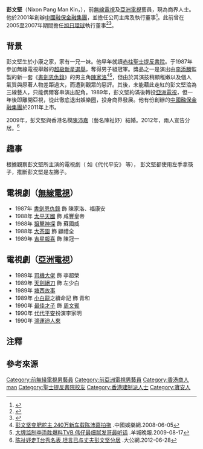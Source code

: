 {{藝人
| 姓名     = 彭文堅
| 類型     = 男演員
| 圖片     = 
| 圖片尺寸 = 
| 圖片簡介 = 
| 原名     = 
| 羅馬拼音 = Pang Man Kin
| 英文名   = Nixon Pang
| 綽號     = 
| 其他藝名 = 
| 國籍     = {{CNHK}}
| 民族     = 
| 籍貫     = [[廣東|廣東]][[寶安縣|寶安縣]]<ref>[https://www.kfzimg.com/sw/kfz-cos/kfzimg/6284592/925e89b4f0098c3d_b.jpg 玉郎之星 - 彭文堅] {{Wayback|url=https://www.kfzimg.com/sw/kfz-cos/kfzimg/6284592/925e89b4f0098c3d_b.jpg |date=20220509040837 }} 玉郎電視周刊. 1987年出版</ref>
| 出生日期 = {{birth_date_and_age|1968|12|30}}<ref>{{web reference|URL=http://www.hkexnews.hk/listedco/listconews/gem/2011/1229/08090_1232508/C121.pdf|title=中國融保金融集團有限公司董事、高級管理層及員工|work=披露易 HKEXnews|year=2011年|date=12月29日|access-date=2018-02-13|archive-date=2019-10-31|archive-url=https://web.archive.org/web/20191031164511/https://www1.hkexnews.hk/listedco/listconews/gem/2011/1229/08090_1232508/c121.pdf|dead-url=no}}</ref>{{noteTag|彭文堅在2010年12月30日在其Facebook（nixon.pang.9）貼上「My Birthday」的貼文，並附上與妻子陳沛嘉合影的生日照。另外，他在2012年12月30日於其Facebook上發出自己吃生日齋的貼文。其胞妹亦留言向他送上生日祝福。}}
| 出生地點 = {{HKG-1945}}
| 逝世日期 = 
| 逝世地點 = 
| 職業     = 演員、商人
| 語言     = 粵語、普通話、英語
| 教育程度 = 
| 母校     = [[聖士提反書院|聖士提反書院]]
| 宗教信仰 = 
| 配偶     = {{ubl|{{marriage|[[陳沛嘉|陳沛嘉]]|2009|2012|reason=divorced}}}}
| 親屬     = Petti Pang{{noteTag|彭文堅的胞妹Petti Pang為美國[[麻薩諸塞州|馬薩諸塞州]][[弗雷明翰|弗雷明翰]]製藥商Sanofi Genzyme的高級科學員：<ref name="第31-40屆畢業生名單">[https://www.linkedin.com/in/petti-pang-09752256 LinkedIn ''Petti Pang Senior Scientist at Sanofi-Genzyme'']</ref>。}}
| 兒女     = 
| 出道作   = 
| 代表作   = 
| 活躍年代 = 1987年至1990年
| 經紀公司 = [[電視廣播有限公司|無綫電視]]（1987年至1989年）<br/>[[亞洲電視|亞洲電視]]（1989年至1990年）
| 網站     = 
| 相關團體 = 
| 獎項     =
| IMDb     = 
| 音樂專輯 = 
| 電影     = 
}}

'''彭文堅'''（Nixon Pang Man Kin，{{bd|1968年|12月30日}}），前[[無線電視|無線電視]]及[[亞洲電視|亞洲電視]]藝員，現為商界人士。他於2001年創辦[[中國融保金融集團|中國融保金融集團]]，並擔任公司主席及執行董事<ref>{{web reference|URL=http://www.hkexnews.hk/listedco/listconews/gem/2018/0131/GLN20180131064_C.pdf|title=中國融保金融集團有限公司 進一步延長有關收購長城證券有限公司 已發行股份約63.97%之截止日期|work=披露易 HKEXnews|year=2018年|date=1月31日|access-date=2018-02-13|archive-date=2019-12-02|archive-url=https://web.archive.org/web/20191202194225/https://www1.hkexnews.hk/listedco/listconews/gem/2018/0131/gln20180131064_c.pdf|dead-url=no}}</ref>。此前曾在2005至2007年期間擔任[[旭日環球|旭日環球]]執行董事<ref>{{web reference|URL=http://eastweek.my-magazine.me/main/6122|title=彭文堅拖中女偷食斷正 陳沛嘉我哋私下解決|work=《東周刊》第344期 Book B 【名查暗訪】|year=2010年|date=3月30日|access-date=2018-02-13|archive-date=2019-12-02|archive-url=https://web.archive.org/web/20191202073808/https://eastweek.my-magazine.me/main/6122|dead-url=no}}</ref><ref>{{web reference|URL=http://the-sun.on.cc/cnt/news/20120104/00408_007.html|title=政壇：彭文堅從商唔做總舵主|work=太陽報|year=2012年|date=1月4日|access-date=2018-02-13|archive-date=2022-03-16|archive-url=https://web.archive.org/web/20220316040335/http://the-sun.on.cc/cnt/news/20120104/00408_007.html|dead-url=no}}</ref>。

==背景==
彭文堅生於小康之家，家有一兄一妹。他早年就讀[[赤柱|赤柱]][[聖士提反書院|聖士提反書院]]。于1987年參加無線電視舉辦的[[超級新星選舉|超級新星選舉]]，奪得男子組冠軍。獎品之一是演出由[[李添勝|李添勝]]監製的新一套《[[書劍恩仇錄　(1987年電視劇)|書劍恩仇錄]]》的男主角[[陳家洛|陳家洛]]<ref>[http://news.67.com/taose/2008/06/05/122234.html 彭文坚变肥舵主 240万新车载陈沛嘉拍拖] {{Wayback|url=http://news.67.com/taose/2008/06/05/122234.html |date=20190819172704 }}.中國娛樂網.2008-06-05</ref><ref>[http://ent.163.com/09/0817/15/5GU8LKQN00031GVS.html 大牌监制李添胜爆料TVB 伟仔最细腻发哥最听话] {{Wayback|url=http://ent.163.com/09/0817/15/5GU8LKQN00031GVS.html |date=20131224110203 }}.羊城晚報.2009-08-17</ref>，但由於其演技稍顯稚嫩以及個人氣質與原著人物差距過大，而遭到觀眾的惡評。其後，未能藉此走紅的彭文堅淪為三線藝人，只能偶爾客串演出配角。1989年，彭文堅約滿後轉投[[亞洲電視|亞洲電視]]，但一年後即離開亞視，從此徹底退出娛樂圈，投身商界發展。他有份創辦的[[中國融保金融集團|中國融保金融集團]]於2011年上市。

2009年，彭文堅與香港名模[[陳沛嘉|陳沛嘉]]（藝名陳祉妤）結婚。2012年，兩人宣告分居。<ref>[http://www.takungpao.com/ent/content/2012-06/28/content_583154.htm 陈祉妤走T台秀名表 坦言已与丈夫彭文坚分居] {{webarchive|url=https://web.archive.org/web/20131224111852/http://www.takungpao.com/ent/content/2012-06/28/content_583154.htm |date=2013-12-24 }}.大公網.2012-06-28</ref>

==趣事==

根據觀察彭文堅所主演的電視劇（ 如《代代平安》 等）， 彭文堅都使用左手拿筷子，推斷彭文堅是左撇子。

== 電視劇（[[無線電視|無線電視]]） ==
*1987年 [[書劍恩仇錄_(1987年電視劇)|書劍恩仇錄]] 飾 陳家洛、福康安
*1988年 [[太平天國_(1988年電視劇)|太平天國]] 飾 咸豐皇帝
*1988年 [[狙擊神探|狙擊神探]] 飾 蘇國威
*1988年 [[大茶園|大茶園]] 飾 顧禮全
*1989年 [[吉星報喜|吉星報喜]] 飾 陳冠一

== 電視劇（[[亞洲電視|亞洲電視]]） ==
*1989年 [[司機大佬|司機大佬]] 飾 李超榮
*1989年 [[天劍絕刀_(電視劇)|天劍絕刀]] 飾 左少白
*1989年 [[塘西故事|塘西故事]]
*1989年 [[小白龍　(電視劇)|小白龍]]之續命記 飾 青和
*1990年 [[最佳才子|最佳才子]] 飾 [[周文賓|周文賓]]
*1990年 [[代代平安|代代平安]]扮演李家明
*1990年 [[鴻運迫人來|鴻運迫人來]]

==注釋==
{{noteFoot}}

== 參考來源 ==
{{reflist}}

{{DEFAULTSORT:pang}}

[[Category:前無綫電視男藝員|Category:前無綫電視男藝員]]
[[Category:前亞洲電視男藝員|Category:前亞洲電視男藝員]]
[[Category:香港商人|Category:香港商人]]
[[Category:彭姓|man]]
[[Category:聖士提反書院校友|Category:聖士提反書院校友]]
[[Category:香港建制派人士|Category:香港建制派人士]]
[[Category:寶安人|Category:寶安人]]